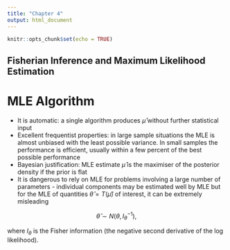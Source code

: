 ```yaml
---
title: "Chapter 4"
output: html_document
---
```


```r
knitr::opts_chunk$set(echo = TRUE)
```

## Fisherian Inference and Maximum Likelihood Estimation

# MLE Algorithm

- It is automatic: a single algorithm produces $\hat{\mu}$ without further statistical input
- Excellent frequentist properties: in large sample situations the MLE is almost unbiased with the least possible variance. In small samples the performance is efficient, usually within a few percent of the best possible performance
- Bayesian justification: MLE estimate $\hat{\mu}$ is the maximiser of the posterior density if the prior is flat
- It is dangerous to rely on MLE for problems involving a large number of parameters - individual components may be estimated well by MLE but for the MLE of quantities $\hat{\theta}=T(\hat{\mu})$ of interest, it can be extremely misleading

$$\hat{\theta} \sim N(\theta, I^{-1}_{\theta}),$$

where $I_{\theta}$ is the Fisher information (the negative second derivative of the log likelihood).